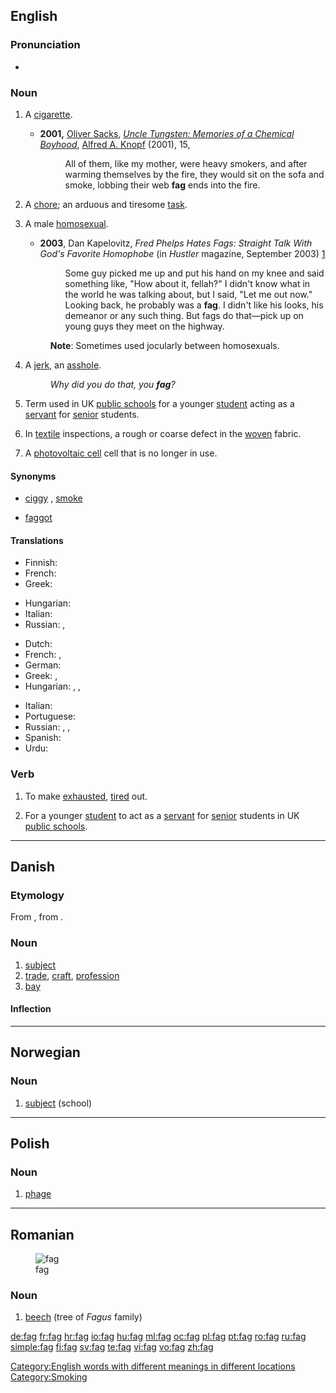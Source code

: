 {{also|fág|fàg}}
==English==

===Pronunciation===
* {{rhymes|æɡ}}

===Noun===
{{en-noun}}

# {{British|and|AU|slang}} A [[cigarette]].
#* '''2001,''' [[w:Oliver Sacks|Oliver Sacks]], ''[[w:Uncle Tungsten: Memories of a Chemical Boyhood|Uncle Tungsten: Memories of a Chemical Boyhood]]'', [[w:Alfred A. Knopf|Alfred A. Knopf]] (2001), 15,
#*: All of them, like my mother, were heavy smokers, and after warming themselves by the fire, they would sit on the sofa and smoke, lobbing their web '''fag''' ends into the fire.
# {{British|slang}} A [[chore]]; an arduous and tiresome [[task]].
# {{US|British|AU|slang|pejorative}} A male [[homosexual]].
#* '''2003''', Dan Kapelovitz, ''Fred Phelps Hates Fags: Straight Talk With God's Favorite Homophobe'' (in ''Hustler'' magazine, September 2003) [http://www.kapelovitz.com/phelps.htm]
#*: Some guy picked me up and put his hand on my knee and said something like, "How about it, fellah?" I didn't know what in the world he was talking about, but I said, "Let me out now." Looking back, he probably was a '''fag'''. I didn't like his looks, his demeanor or any such thing. But fags do that&mdash;pick up on young guys they meet on the highway.
#: '''Note''': Sometimes used jocularly between homosexuals.
# {{US|slang|pejorative}} A [[jerk]], an [[asshole]].
#: ''Why did you do that, you '''fag'''?''
# {{British|archaic}} Term used in UK [[public school]]s for a younger [[student]] acting as a [[servant]] for [[senior]] students.
# {{US|technical}} In [[textile]] inspections, a rough or coarse defect in the [[woven]] fabric.
# {{US|technical}} A [[photovoltaic cell]] cell that is no longer in use.

====Synonyms====
* {{sense|cigarette}} [[ciggy]] {{i|Australia}}, [[smoke]]
* {{sense|male homosexual}} [[faggot]]

====Translations====
{{trans-top|cigarette}}
* Finnish: {{t+|fi|rööki}}
* French: {{t+|fr|clope|f}}
* Greek: {{t|el|σιγαρέττο|n|tr=sigarétto}}
{{trans-mid}}
* Hungarian: {{t+|hu|cigaretta}}
* Italian: {{t+|it|cicca|f}}
* Russian: {{t+|ru|папироса|f}}, {{t+|ru|сигарета|f}}
{{trans-bottom}}

{{trans-top|homosexual}}
* Dutch: {{t+|nl|flikker}}
* French: {{t+|fr|pédé|m}}, {{t+|fr|tapette|f}}
* German: {{t+|de|Schwuchtel|f}}
* Greek: {{t+|el|πούστης|m|tr=pústis}}, {{t+|el|αδερφή|f|tr=aderfí}}
* Hungarian: {{t+|hu|meleg}}, {{t-|hu|homoszexuális}}, {{t-|hu|buzi}} {{qualifier|vulgar}}
{{trans-mid}}
* Italian: {{t+|it|finocchio|m}}
* Portuguese: {{t|pt|paneleiro|m}}
* Russian: {{t+|ru|голубой|m}}, {{t+|ru|пед|m}}, {{t+|ru|пидор|m}} {{qualifier|vulgar}}
* Spanish: {{t+|es|puto|m}}
* Urdu: {{t-|ur|گانڈو|tr=gântu|xs=Urdu}}
{{trans-bottom}}

===Verb===
{{en-verb|fags|fagging|fagged|fagged}}

# {{slang|used mainly in passive form}} To make [[exhausted]], [[tire]]d out.
# {{British|archaic}} For a younger [[student]] to act as a [[servant]] for [[senior]] students in UK [[public school]]s.

[[Category:English words with different meanings in different locations]]
[[Category:Smoking]]

----

==Danish==

===Etymology===

From {{etyl|de|da}} {{term|Fach||compartment, drawer, subject|lang=de}}, from {{etyl|goh|da}} {{term|fah||wall|lang=goh}}.

===Noun===
{{da-noun|et}}

# [[subject]]
# [[trade]], [[craft]], [[profession]]
# [[bay]]

====Inflection====
{{da-noun-infl|et}}

----

==Norwegian==

===Noun===
{{infl|no|noun}}

# [[subject]] (school)

----

==Polish==

===Noun===
{{infl|pl|noun|g=m}}

# [[phage]]

----

==Romanian==
[[Image:Grib skov.jpg|thumb|fag]]

===Noun===
{{infl|ro|noun}}

# [[beech]] (tree of ''Fagus'' family)

{{tbot entry|Romanian|beech|2009|January|ro}}

[[de:fag]]
[[fr:fag]]
[[hr:fag]]
[[io:fag]]
[[hu:fag]]
[[ml:fag]]
[[oc:fag]]
[[pl:fag]]
[[pt:fag]]
[[ro:fag]]
[[ru:fag]]
[[simple:fag]]
[[fi:fag]]
[[sv:fag]]
[[te:fag]]
[[vi:fag]]
[[vo:fag]]
[[zh:fag]]